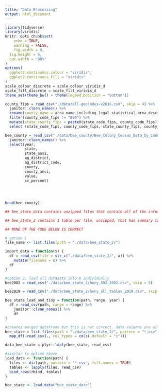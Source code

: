 ```yaml
---
title: "Data Processing"
output: html_document
---
```


```r
library(tidyverse)
library(viridis)
knitr::opts_chunk$set(
	echo = TRUE,
	warning = FALSE,
	fig.width = 8, 
  fig.height = 6,
  out.width = "90%"
)
options(
  ggplot2.continuous.colour = "viridis",
  ggplot2.continuous.fill = "viridis"
)
scale_colour_discrete = scale_colour_viridis_d
scale_fill_discrete = scale_fill_viridis_d
theme_set(theme_bw() + theme(legend.position = "bottom"))
```

```r
county_fips = read_csv("./data/all-geocodes-v2016.csv", skip = 4) %>%
  janitor::clean_names() %>%
  rename(county_name = area_name_including_legal_statistical_area_description) %>%
  filter(county_code_fips != "000") %>%
  mutate(state_county_fips = paste0(state_code_fips, county_code_fips)) %>%
  select (state_code_fips, county_code_fips, state_county_fips, county_name)
```

```r
bee_county = read_csv("./data/bee_county/Bee_Colony_Census_Data_by_County 2.csv") %>% 
  janitor::clean_names() %>% 
  select(year, 
         state, 
         state_ansi, 
         ag_district, 
         ag_district_code, 
         county, 
         county_ansi, 
         value, 
         cv_percent)

   
  
  
head(bee_county)
```

```r
## bee_state_data contains unzipped files that contain all of the information gathered in a year

## bee_state_2 contains 1 table per file, unzipped, that has summary table of honey producing colonies

## NONE OF THE CODE BELOW IS CORRECT

# option 1
file_name <- list.files(path = "./data/bee_state_2/") 

import_data = function(x) {
  df = read_csv(file = str_c("./data/bee_state_2/", x)) %>% 
    mutate(filename = x) %>% 
  df
}

#option 2, load all datasets into R individually
bee2002 = read_csv("./data/bee_state_2/hony_002_2002.csv", skip = 9)

bee2019 = read_csv("./data/bee_state_2/hony_all_tables_2019.csv", skip = 9)

bee_state_load_and_tidy = function(path, range, year) {
  df = read_csv(path, range = range) %>%
    janitor::clean_names() %>%
    df
}

#creates merged dataframe but this is not correct. data columns are all shifted and wrong
bee_state = list.files(path = "./data/bee_state_2/", pattern = "*.csv", full.names = TRUE) %>%
  map_df(~read_csv(., col_types = cols(.default = "c"))) 

data_bee_state = plyr::ldply(bee_state, read_csv)

#similar to option above
load_data <- function(path) { 
  files <- dir(path, pattern = '*.csv', full.names = TRUE)
  tables <- lapply(files, read_csv)
  bind_rows(rbind, tables)
}

bee_state <- load_data("bee_state_data")

```



